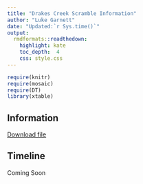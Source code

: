 ```yaml
---
title: "Drakes Creek Scramble Information"
author: "Luke Garnett"
date: "Updated:`r Sys.time()`"
output:
  rmdformats::readthedown:
    highlight: kate
    toc_depth:  4
    css: style.css
---
```


```r
require(knitr)
require(mosaic)
require(DT)
library(xtable)
```

## Information

<a href="Asbury.pdf" target="_blank" class="btn btn-lg btn-outline">
    <i class="fa fa-file-pdf-o"></i>
    Download file
</a>

## Timeline

Coming Soon
